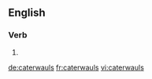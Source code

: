==English==

===Verb===
{{head|en}}

# {{en-third-person singular of|caterwaul}}

[[de:caterwauls]]
[[fr:caterwauls]]
[[vi:caterwauls]]